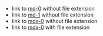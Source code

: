 - link to [md-0](./md-0) without file extension
- link to [md-1](./md-1) without file extension
- link to [mdx-0](./mdx-0) without file extension
- link to [mdx-0](./mdx-0.mdx) with file extension
